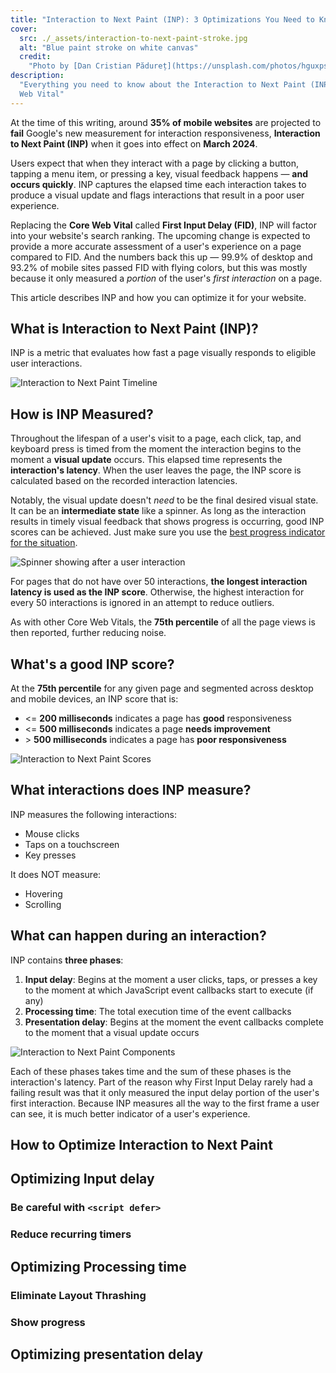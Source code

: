 ```yaml
---
title: "Interaction to Next Paint (INP): 3 Optimizations You Need to Know"
cover:
  src: ./_assets/interaction-to-next-paint-stroke.jpg
  alt: "Blue paint stroke on white canvas"
  credit:
    "Photo by [Dan Cristian Pădureț](https://unsplash.com/photos/hguxpsaUpBk)"
description:
  "Everything you need to know about the Interaction to Next Paint (INP) Core
  Web Vital"
---
```



At the time of this writing, around **35% of mobile websites** are projected to
**fail** Google's new measurement for interaction responsiveness, **Interaction
to Next Paint (INP)** when it goes into effect on **March 2024**.

Users expect that when they interact with a page by clicking a button, tapping a
menu item, or pressing a key, visual feedback happens — **and occurs quickly**.
INP captures the elapsed time each interaction takes to produce a visual update
and flags interactions that result in a poor user experience.

Replacing the **Core Web Vital** called **First Input Delay (FID)**, INP will
factor into your website's search ranking. The upcoming change is expected to
provide a more accurate assessment of a user's experience on a page compared to
FID. And the numbers back this up — 99.9% of desktop and 93.2% of mobile sites
passed FID with flying colors, but this was mostly because it only measured a
_portion_ of the user's _first interaction_ on a page.


<CruxChart />

This article describes INP and how you can optimize it for your website.

## What is Interaction to Next Paint (INP)?

INP is a metric that evaluates how fast a page visually responds to eligible
user interactions.


<Image background src={inpTimeline} alt="Interaction to Next Paint Timeline" />

## How is INP Measured?

Throughout the lifespan of a user's visit to a page, each click, tap, and
keyboard press is timed from the moment the interaction begins to the moment a
**visual update** occurs. This elapsed time represents the **interaction's
latency**. When the user leaves the page, the INP score is calculated based on
the recorded interaction latencies.

Notably, the visual update doesn't _need_ to be the final desired visual state.
It can be an **intermediate state** like a spinner. As long as the interaction
results in timely visual feedback that shows progress is occurring, good INP
scores can be achieved. Just make sure you use the
[best progress indicator for the situation](https://www.nngroup.com/articles/progress-indicators/).


<Image
  background
  src={inpSpinner}
  alt="Spinner showing after a user interaction"
/>

For pages that do not have over 50 interactions, **the longest interaction
latency is used as the INP score**. Otherwise, the highest interaction for every
50 interactions is ignored in an attempt to reduce outliers.

As with other Core Web Vitals, the **75th percentile** of all the page views is
then reported, further reducing noise.

## What's a good INP score?

At the **75th percentile** for any given page and segmented across desktop and
mobile devices, an INP score that is:

- \<= **200 milliseconds** indicates a page has **good** responsiveness
- \<= **500 milliseconds** indicates a page **needs improvement**
- \> **500 milliseconds** indicates a page has **poor responsiveness**


<Image background src={inpScores} alt="Interaction to Next Paint Scores" />

## What interactions does INP measure?

INP measures the following interactions:

- Mouse clicks
- Taps on a touchscreen
- Key presses

It does NOT measure:

- Hovering
- Scrolling

## What can happen during an interaction?

INP contains **three phases**:

1. **Input delay**: Begins at the moment a user clicks, taps, or presses a key
   to the moment at which JavaScript event callbacks start to execute (if any)
2. **Processing time**: The total execution time of the event callbacks
3. **Presentation delay**: Begins at the moment the event callbacks complete to
   the moment that a visual update occurs


<Image
  background
  src={inpComponents}
  alt="Interaction to Next Paint Components"
/>

Each of these phases takes time and the sum of these phases is the interaction's
latency. Part of the reason why First Input Delay rarely had a failing result
was that it only measured the input delay portion of the user's first
interaction. Because INP measures all the way to the first frame a user can see,
it is much better indicator of a user's experience.

## How to Optimize Interaction to Next Paint

## Optimizing Input delay

### Be careful with `<script defer>`

### Reduce recurring timers

## Optimizing Processing time

### Eliminate Layout Thrashing

### Show progress

## Optimizing presentation delay
